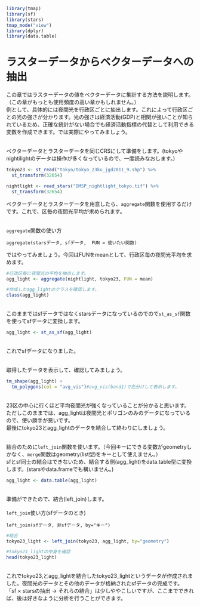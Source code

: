 ```r
library(tmap)
library(sf)
library(stars)
tmap_mode("view")
library(dplyr)
library(data.table)
```



# ラスターデータからベクターデータへの抽出
この章ではラスターデータの値をベクターデータに集計する方法を説明します。（この章がもっとも使用頻度の高い章かもしれません。）  
例として、具体的には夜間光を行政区ごとに抽出します。これによって行政区ごとの光の強さが分かります。光の強さは経済活動(GDP)と相関が強いことが知られているため、正確な統計がない場合でも経済活動指標の代替として利用できる変数を作成できます。では実際にやってみましょう。  

<br />
ベクターデータとラスターデータを同じCRSにして準備をします。(tokyoやnightilightのデータは操作が多くなっているので、一度読みなおします。)  

```r
tokyo23 <- st_read("tokyo/tokyo_23ku_jgd2011_9.shp") %>%
  st_transform(32654)

nightlight <- read_stars("DMSP_nightlight_tokyo.tif") %>%
  st_transform(32654) 
```
ベクターデータとラスターデータを用意したら、`aggregate`関数を使用するだけです。これで、区毎の夜間光平均が求められます。


<br />
`aggregate`関数の使い方
```
aggregate(starsデータ, sfデータ,  FUN = 使いたい関数)
```

ではやってみましょう。今回はFUNをmeanとして、行政区毎の夜間光平均を求めます。
```r
#行政区毎に夜間光の平均を抽出します。
agg_light <- aggregate(nightlight, tokyo23, FUN = mean)

#作成したagg_lightのクラスを確認します。
class(agg_light)
```


<br />
このままではsfデータではなくstarsデータになっているのでので`st_as_sf`関数を使ってsfデータに変換します。
```r
agg_light <- st_as_sf(agg_light)
```
<br />
これでsfデータになりました。

<br />
取得したデータを表示して、確認してみましょう。
```r
tm_shape(agg_light) +
  tm_polygons(col = "avg_vis")#avg_vis(band1)で色分けして表示します。
```

<br />
23区の中心に行くほど平均夜間光が強くなっていることが分かると思います。ただしこのままでは、agg_lightは夜間光とポリゴンのみのデータになっているので、使い勝手が悪いです。  
最後にtokyo23とagg_lightのデータを結合して終わりにしましょう。 

<br />
結合のために`left_join`関数を使います。（今回キーにできる変数がgeometryしかなく、`merge`関数はgeometry(list型)をキーとして使えません。）  
sfとsf同士の結合はできないため、結合する側(agg_light)をdata.table型に変換します。(starsやdata.frameでも構いません。)
```r
agg_light <- data.table(agg_light)
```

<br />
準備ができたので、結合(left_join)します。  
<br />
`left_join`使い方(sfデータのとき)
```
left_join(sfデータ, 非sfデータ, by="キー")
```
```r
#結合
tokyo23_light <- left_join(tokyo23, agg_light, by="geometry")

#tokyo23_lightの中身を確認
head(tokyo23_light)
```

<br />
これでtokyo23,とagg_lightを結合したtokyo23_lightというデータが作成されました。夜間光のデータとその他のデータが格納されたsfデータの完成です。  
「sf × starsの抽出 → それらの結合」は少しややこしいですが、ここまでできれば、後は好きなように分析を行うことができます。
